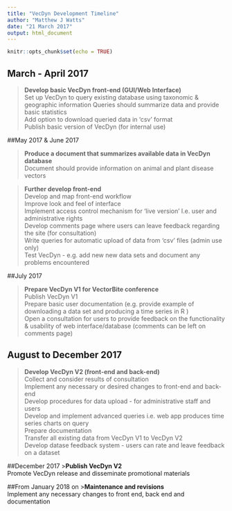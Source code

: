 ```yaml
---
title: "VecDyn Development Timeline"
author: "Matthew J Watts"
date: "21 March 2017"
output: html_document
---
```


```r
knitr::opts_chunk$set(echo = TRUE)
```

## March - April 2017  

> **Develop basic VecDyn front-end (GUI/Web Interface)**  
Set up VecDyn to query existing database using taxonomic & geographic information
Queries should summarize data and provide basic statistics  
Add option to download queried data in 'csv' format  
Publish basic version of VecDyn (for internal use)

##May 2017 & June 2017

>**Produce a document  that summarizes available data in VecDyn database**  
Document should provide information on animal and plant disease vectors  

> **Further develop front-end**  
Develop and map front-end workflow  
Improve look and feel of interface  
Implement access control mechanism for 'live version' I.e. user and administrative rights  
Develop comments page where users can leave feedback regarding the site (for consultation)  
Write queries for automatic upload of data from 'csv' files (admin use only)  
Test VecDyn - e.g. add new new data sets and document any problems encountered

##July 2017  

> **Prepare VecDyn V1 for VectorBite conference**   
Publish VecDyn V1  
Prepare basic user documentation (e.g. provide example of downloading a data set and producing a time series in R )  
Open a consultation for users to provide feedback on the functionality & usability of web interface/database (comments can be left on comments page)

## August to December 2017

>**Develop VecDyn V2 (front-end and back-end)**  
Collect and consider results of consultation  
Implement any necessary or desired changes to front-end and back-end   
Develop procedures for data upload - for administrative staff and users  
Develop and implement advanced queries i.e. web app produces time series charts on query  
Prepare documentation  
Transfer all existing data from VecDyn V1 to VecDyn V2  
Develop datase feedback system - users can rate and leave feedback on a dataset

##December 2017
>**Publish VecDyn V2**  
Promote VecDyn release and disseminate promotional materials

##From January 2018 on
>**Maintenance and revisions**  
Implement any necessary changes to front end, back end and documentation
























